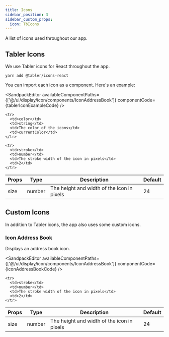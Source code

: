 ---
title: Icons
sidebar_position: 3
sidebar_custom_props:
  icon: TbIcons
---


A list of icons used throughout our app. 

## Tabler Icons

We use Tabler icons for React throughout the app. 

<Tabs>

<TabItem value="installation" label="Installation">

```
yarn add @tabler/icons-react
```

</TabItem>

<TabItem value="usage" label="Usage" default>

You can import each icon as a component. Here's an example:

<SandpackEditor
  availableComponentPaths={['@/ui/display/icon/components/IconAddressBook']}
  componentCode={tablerIconExampleCode} 
/>

</TabItem>

<TabItem value="props" label="Props">

<table>
  <thead>
    <tr>
      <th>Props</th>
      <th>Type</th>
      <th>Description</th>
      <th>Default</th>
    </tr>
  </thead>

  <tbody>
    <tr>
      <td>size</td>
      <td>number</td>
      <td>The height and width of the icon in pixels</td>
      <td>24</td>
    </tr>

    <tr>
      <td>color</td>
      <td>string</td>
      <td>The color of the icons</td>
      <td>currentColor</td>
    </tr>

    <tr>
      <td>stroke</td>
      <td>number</td>
      <td>The stroke width of the icon in pixels</td>
      <td>2</td>
    </tr>

  </tbody>
</table>

</TabItem>

</Tabs>


## Custom Icons

In addition to Tabler icons, the app also uses some custom icons.  

### Icon Address Book

Displays an address book icon. 

<Tabs>

<TabItem value="usage" label="Usage" default>

<SandpackEditor
  availableComponentPaths={['@/ui/display/icon/components/IconAddressBook']}
  componentCode={iconAddressBookCode} 
/>

</TabItem>

<TabItem value="props" label="Props">

<table>
  <thead>
    <tr>
      <th>Props</th>
      <th>Type</th>
      <th>Description</th>
      <th>Default</th>
    </tr>
  </thead>

  <tbody>
    <tr>
      <td>size</td>
      <td>number</td>
      <td>The height and width of the icon in pixels</td>
      <td>24</td>
    </tr>

    <tr>
      <td>stroke</td>
      <td>number</td>
      <td>The stroke width of the icon in pixels</td>
      <td>2</td>
    </tr>

  </tbody>
</table>

</TabItem>

</Tabs>
